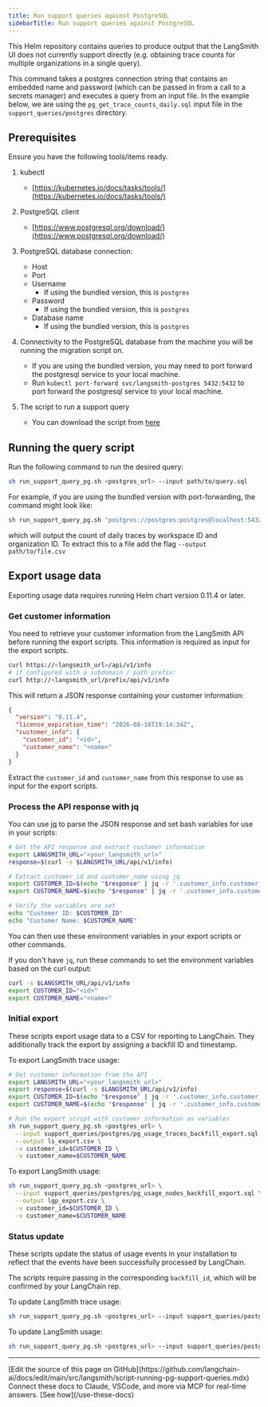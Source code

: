 ```yaml
---
title: Run support queries against PostgreSQL
sidebarTitle: Run support queries against PostgreSQL
---
```


This Helm repository contains queries to produce output that the LangSmith UI does not currently support directly (e.g. obtaining trace counts for multiple organizations in a single query).

This command takes a postgres connection string that contains an embedded name and password (which can be passed in from a call to a secrets manager) and executes a query from an input file. In the example below, we are using the `pg_get_trace_counts_daily.sql` input file in the `support_queries/postgres` directory.

## Prerequisites

Ensure you have the following tools/items ready.

1. kubectl

   * [https://kubernetes.io/docs/tasks/tools/](https://kubernetes.io/docs/tasks/tools/)

2. PostgreSQL client

   * [https://www.postgresql.org/download/](https://www.postgresql.org/download/)

3. PostgreSQL database connection:

   * Host
   * Port
   * Username
     * If using the bundled version, this is `postgres`
   * Password
     * If using the bundled version, this is `postgres`
   * Database name
     * If using the bundled version, this is `postgres`

4. Connectivity to the PostgreSQL database from the machine you will be running the migration script on.

   * If you are using the bundled version, you may need to port forward the postgresql service to your local machine.
   * Run `kubectl port-forward svc/langsmith-postgres 5432:5432` to port forward the postgresql service to your local machine.

5. The script to run a support query

   * You can download the script from [here](https://github.com/langchain-ai/helm/blob/main/charts/langsmith/scripts/run_support_query_pg.sh)

## Running the query script

Run the following command to run the desired query:

```bash
sh run_support_query_pg.sh <postgres_url> --input path/to/query.sql
```

For example, if you are using the bundled version with port-forwarding, the command might look like:

```bash
sh run_support_query_pg.sh "postgres://postgres:postgres@localhost:5432/postgres" --input support_queries/pg_get_trace_counts_daily.sql
```

which will output the count of daily traces by workspace ID and organization ID. To extract this to a file add the flag `--output path/to/file.csv`

## Export usage data

<Note>
Exporting usage data requires running Helm chart version 0.11.4 or later.
</Note>

### Get customer information

You need to retrieve your customer information from the LangSmith API before running the export scripts. This information is required as input for the export scripts.

```bash
curl https://<langsmith_url>/api/v1/info
# if configured with a subdomain / path prefix:
curl http://<langsmith_url/prefix/api/v1/info
```

This will return a JSON response containing your customer information:

```json
{
  "version": "0.11.4",
  "license_expiration_time": "2026-08-18T19:14:34Z",
  "customer_info": {
    "customer_id": "<id>",
    "customer_name": "<name>"
  }
}
```

Extract the `customer_id` and `customer_name` from this response to use as input for the export scripts.

### Process the API response with jq

You can use [jq](https://jqlang.org/download) to parse the JSON response and set bash variables for use in your scripts:

```bash
# Get the API response and extract customer information
export LANGSMITH_URL="<your_langsmith_url>"
response=$(curl -s $LANGSMITH_URL/api/v1/info)

# Extract customer_id and customer_name using jq
export CUSTOMER_ID=$(echo "$response" | jq -r '.customer_info.customer_id')
export CUSTOMER_NAME=$(echo "$response" | jq -r '.customer_info.customer_name')

# Verify the variables are set
echo "Customer ID: $CUSTOMER_ID"
echo "Customer Name: $CUSTOMER_NAME"
```

You can then use these environment variables in your export scripts or other commands.

If you don't have `jq`, run these commands to set the environment variables based on the curl output:

```bash
curl -s $LANGSMITH_URL/api/v1/info
export CUSTOMER_ID="<id>"
export CUSTOMER_NAME="<name>"
```

### Initial export

These scripts export usage data to a CSV for reporting to LangChain. They additionally track the export by assigning a backfill ID and timestamp.

To export LangSmith trace usage:

```bash
# Get customer information from the API
export LANGSMITH_URL="<your_langsmith_url>"
export response=$(curl -s $LANGSMITH_URL/api/v1/info)
export CUSTOMER_ID=$(echo "$response" | jq -r '.customer_info.customer_id') && echo "Customer ID: $CUSTOMER_ID"
export CUSTOMER_NAME=$(echo "$response" | jq -r '.customer_info.customer_name') && echo "Customer name: $CUSTOMER_NAME"

# Run the export script with customer information as variables
sh run_support_query_pg.sh <postgres_url> \
  --input support_queries/postgres/pg_usage_traces_backfill_export.sql \
  --output ls_export.csv \
  -v customer_id=$CUSTOMER_ID \
  -v customer_name=$CUSTOMER_NAME
```

To export LangSmith usage:

```bash
sh run_support_query_pg.sh <postgres_url> \
  --input support_queries/postgres/pg_usage_nodes_backfill_export.sql \
  --output lgp_export.csv \
  -v customer_id=$CUSTOMER_ID \
  -v customer_name=$CUSTOMER_NAME
```

### Status update

These scripts update the status of usage events in your installation to reflect that the events have been successfully processed by LangChain.

The scripts require passing in the corresponding `backfill_id`, which will be confirmed by your LangChain rep.

To update LangSmith trace usage:

```bash
sh run_support_query_pg.sh <postgres_url> --input support_queries/postgres/pg_usage_traces_backfill_update.sql --output export.csv -v backfill_id=<backfill_id>
```

To update LangSmith usage:

```bash
sh run_support_query_pg.sh <postgres_url> --input support_queries/postgres/pg_usage_nodes_backfill_update.sql --output export.csv -v backfill_id=<backfill_id>
```

---

<Callout icon="pen-to-square" iconType="regular">
    [Edit the source of this page on GitHub](https://github.com/langchain-ai/docs/edit/main/src/langsmith/script-running-pg-support-queries.mdx)
</Callout>
<Tip icon="terminal" iconType="regular">
    Connect these docs to Claude, VSCode, and more via MCP for    real-time answers. [See how](/use-these-docs)
</Tip>
